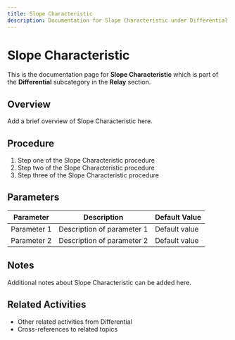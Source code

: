 ```yaml
---
title: Slope Characteristic
description: Documentation for Slope Characteristic under Differential in Relay category
---
```


# Slope Characteristic

This is the documentation page for **Slope Characteristic** which is part of the **Differential** subcategory in the **Relay** section.

## Overview

Add a brief overview of Slope Characteristic here.

## Procedure

1. Step one of the Slope Characteristic procedure
2. Step two of the Slope Characteristic procedure
3. Step three of the Slope Characteristic procedure

## Parameters

| Parameter | Description | Default Value |
|-----------|-------------|---------------|
| Parameter 1 | Description of parameter 1 | Default value |
| Parameter 2 | Description of parameter 2 | Default value |

## Notes

Additional notes about Slope Characteristic can be added here.

## Related Activities

- Other related activities from Differential
- Cross-references to related topics
